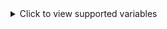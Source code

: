 <details>
<summary>Click to view supported variables</summary>

| Variable                         | Type     | Description                                |
| -------------------------------- | -------- | ------------------------------------------ |
| `{{.Artists}}`                   | string   | Artists                                    |
| `{{.Audio}}`                     | []string | Audio codecs/formats array                 |
| `{{.AudioChannels}}`             | string   | Audio channels configuration               |
| `{{.AudioFormat}}`               | string   | Audio format                               |
| `{{.Bitrate}}`                   | string   | Release bitrate                            |
| `{{.Bonus}}`                     | []string | Bonus features array                       |
| `{{.Categories}}`                | []string | Categories                                 |
| `{{.Category}}`                  | string   | Category                                   |
| `{{.Codec}}`                     | []string | Video codecs array                         |
| `{{.Container}}`                 | string   | Container format                           |
| `{{.CurrentDay}}`                | int      | Current Day                                |
| `{{.CurrentHour}}`               | int      | Current Hour                               |
| `{{.CurrentMinute}}`             | int      | Current Minute                             |
| `{{.CurrentMonth}}`              | int      | Current Month                              |
| `{{.CurrentSecond}}`             | int      | Current Second                             |
| `{{.CurrentYear}}`               | int      | Current Year                               |
| `{{.Day}}`                       | int      | Release day                                |
| `{{.Description}}`               | string   | Release description                        |
| `{{.DownloadURL}}`               | string   | Download URL                               |
| `{{.Episode}}`                   | int      | Parsed episode                             |
| `{{.IsDuplicate}}`               | bool     | Is duplicate release                       |
| `{{.SkipDuplicateProfileID}}`    | int64    | Skip duplicate profile ID                  |
| `{{.SkipDuplicateProfileName}}`  | string   | Skip duplicate profile name                |
| `{{.FilterID}}`                  | int      | Filter identifier                          |
| `{{.FilterName}}`                | string   | Filter name                                |
| `{{.Freeleech}}`                 | bool     | Freeleech status                           |
| `{{.FreeleechPercent}}`          | int      | Freeleech percentage                       |
| `{{.Group}}`                     | string   | Release group                              |
| `{{.GroupID}}`                   | string   | GroupID                                    |
| `{{.HasCue}}`                    | bool     | Has .cue file                              |
| `{{.HasLog}}`                    | bool     | Has log file                               |
| `{{.HDR}}`                       | string   | Parsed HDR (DV, HDR, HDR10)                |
| `{{.Implementation}}`            | string   | Implementation type                        |
| `{{.Indexer}}`                   | string   | Indexer identifier                         |
| `{{.IndexerIdentifier}}`         | string   | Indexer identifier                         |
| `{{.IndexerIdentifierExternal}}` | string   | External indexer identifier                |
| `{{.IndexerName}}`               | string   | Indexer name                               |
| `{{.InfoUrl}}`                   | string   | Info URL                                   |
| `{{.Language}}`                  | []string | Language array                             |
| `{{.Leechers}}`                  | int      | Number of leechers                         |
| `{{.LogScore}}`                  | int      | Log score for music releases               |
| `{{.MagnetURI}}`                 | string   | Magnet link URI                            |
| `{{.Month}}`                     | int      | Release month                              |
| `{{.Origin}}`                    | string   | Release origin                             |
| `{{.Other}}`                     | []string | Other attributes array                     |
| `{{.PreTime}}`                   | string   | Pre time                                   |
| `{{.Proper}}`                    | bool     | Is proper release                          |
| `{{.Protocol}}`                  | string   | Protocol type                              |
| `{{.Region}}`                    | string   | Region information                         |
| `{{.Repack}}`                    | bool     | Is repack release                          |
| `{{.Resolution}}`                | string   | Parsed resolution (1080p)                  |
| `{{.Season}}`                    | int      | Parsed season                              |
| `{{.Seeders}}`                   | int      | Number of seeders                          |
| `{{.Size}}`                      | uint64   | Size (in bytes)                            |
| `{{.SizeString}}`                | string   | SizeString (including unit string)         |
| `{{.Source}}`                    | string   | Parsed source (BluRay, WEB-DL)             |
| `{{.Tags}}`                      | string   | Release tags (comma separated)             |
| `{{.Title}}`                     | string   | Parsed title (That Movie)                  |
| `{{.TorrentDataRawBytes}}`       | []byte   | Raw torrent file data                      |
| `{{.TorrentHash}}`               | string   | Torrent hash                               |
| `{{.TorrentID}}`                 | string   | TorrentID                                  |
| `{{.TorrentName}}`               | string   | Release name as announced                  |
| `{{.TorrentPathName}}`           | string   | Path to downloaded .torrent file in `/tmp` |
| `{{.TorrentTmpFile}}`            | string   | Temporary torrent file path                |
| `{{.TorrentUrl}}`                | string   | Full url to download torrent               |
| `{{.Type}}`                      | string   | Type e.g. episode                          |
| `{{.Uploader}}`                  | string   | Release uploader                           |
| `{{.RecordLabel}}`               | string   | Record label                               |
| `{{.Website}}`                   | string   | Website URL                                |
| `{{.Year}}`                      | int      | Parsed year                                |

</details>
